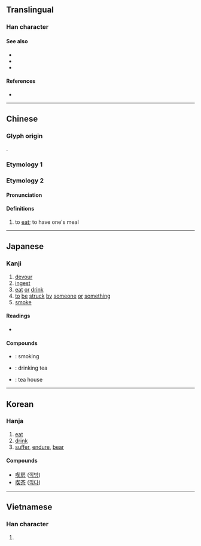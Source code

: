 {{character info/new}}
{{also|吃}}
==Translingual==

===Han character===
{{Han char|rn=30|rad=口|as=09|sn=12|four=67034|canj=RQHK|ids=⿰口契}}

====See also====
* {{l|mul|食}}
* {{l|mul|召}}
* {{l|mul|頂}}

====References====
* {{Han ref|kx=0200.190|dkj=03987|dj=0422.030|hdz=10648.070|uh=55AB|ud=21931|bh=B3F0|bd=46064}}

----

==Chinese==

===Glyph origin===
{{Han etym}}
{{Han compound|口|契|ls=psc|c1=s|c2=p|t1=mouth}}.

===Etymology 1===
{{zh-see|吃|v|to eat}}

===Etymology 2===
{{zh-forms}}
{{rfe|zh|dialectal variant of etymology 1?}}

====Pronunciation====
{{zh-pron
|c=jaak3
|cat=v
}}

====Definitions====
{{zh-hanzi}}

# {{lb|zh|dialectal Cantonese}} to [[eat]]; to have one's meal
#: {{zh-x|喫{jaak3}飯|to eat a meal|C}}

----

==Japanese==

===Kanji===
{{ja-kanji|grade=c|rs=口09}}

# [[devour]]
# [[ingest]]
# [[eat]] [[or]] [[drink]]
# [[to]] [[be]] [[struck]] [[by]] [[someone]] [[or]] [[something]]
# [[smoke]]

====Readings====
* {{ja-readings|goon=[[きゃく]] (kyaku), [[け]] (ke)|kanon=[[かい]] (kai), [[けき]] (keki)|kanyoon=[[きつ]] (kitsu)|kun=[[くう]] (kuu), [[のむ]] (nomu)}}

====Compounds====
* {{ja-r|喫煙|きつえん}}: smoking
* {{ja-r|喫茶|きっさ}}: drinking tea
* {{ja-r|喫茶店|きっさてん}}: tea house

----

==Korean==

===Hanja===
{{ko-hanja|hangeul=끽}}

# [[eat]]
# [[drink]]
# [[suffer]], [[endure]], [[bear]]

====Compounds====
* [[喫房]] ([[끽방]])
* [[喫茶]] ([[끽다]])

----

==Vietnamese==

===Han character===
{{vi-hantu|[[khịt]], [[khế]], [[khịa]], [[khiết]], [[ngật]]|rs=口09}}

# {{defn|lang=vi|sort=口09}}